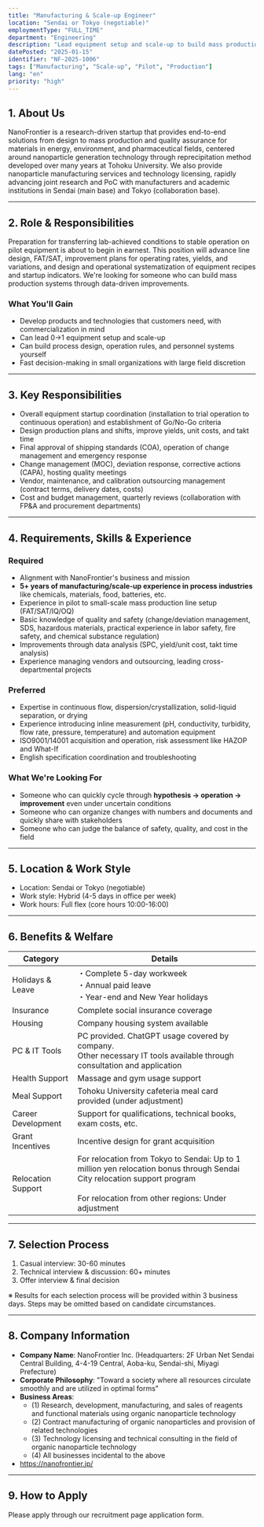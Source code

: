 ```yaml
---
title: "Manufacturing & Scale-up Engineer"
location: "Sendai or Tokyo (negotiable)"
employmentType: "FULL_TIME"
department: "Engineering"
description: "Lead equipment setup and scale-up to build mass production systems based on data-driven improvements"
datePosted: "2025-01-15"
identifier: "NF-2025-1006"
tags: ["Manufacturing", "Scale-up", "Pilot", "Production"]
lang: "en"
priority: "high"
---
```


## 1. About Us

NanoFrontier is a research-driven startup that provides end-to-end solutions from design to mass production and quality assurance for materials in energy, environment, and pharmaceutical fields, centered around nanoparticle generation technology through reprecipitation method developed over many years at Tohoku University. We also provide nanoparticle manufacturing services and technology licensing, rapidly advancing joint research and PoC with manufacturers and academic institutions in Sendai (main base) and Tokyo (collaboration base).

---

## 2. Role & Responsibilities

Preparation for transferring lab-achieved conditions to stable operation on pilot equipment is about to begin in earnest. This position will advance line design, FAT/SAT, improvement plans for operating rates, yields, and variations, and design and operational systematization of equipment recipes and startup indicators. We're looking for someone who can build mass production systems through data-driven improvements.

### What You'll Gain

- Develop products and technologies that customers need, with commercialization in mind
- Can lead 0→1 equipment setup and scale-up
- Can build process design, operation rules, and personnel systems yourself
- Fast decision-making in small organizations with large field discretion

---

## 3. Key Responsibilities

- Overall equipment startup coordination (installation to trial operation to continuous operation) and establishment of Go/No-Go criteria
- Design production plans and shifts, improve yields, unit costs, and takt time
- Final approval of shipping standards (COA), operation of change management and emergency response
- Change management (MOC), deviation response, corrective actions (CAPA), hosting quality meetings
- Vendor, maintenance, and calibration outsourcing management (contract terms, delivery dates, costs)
- Cost and budget management, quarterly reviews (collaboration with FP&A and procurement departments)

---

## 4. Requirements, Skills & Experience

### Required

- Alignment with NanoFrontier's business and mission
- **5+ years of manufacturing/scale-up experience in process industries** like chemicals, materials, food, batteries, etc.
- Experience in pilot to small-scale mass production line setup (FAT/SAT/IQ/OQ)
- Basic knowledge of quality and safety (change/deviation management, SDS, hazardous materials, practical experience in labor safety, fire safety, and chemical substance regulation)
- Improvements through data analysis (SPC, yield/unit cost, takt time analysis)
- Experience managing vendors and outsourcing, leading cross-departmental projects

### Preferred

- Expertise in continuous flow, dispersion/crystallization, solid-liquid separation, or drying
- Experience introducing inline measurement (pH, conductivity, turbidity, flow rate, pressure, temperature) and automation equipment
- ISO9001/14001 acquisition and operation, risk assessment like HAZOP and What-If
- English specification coordination and troubleshooting

### What We're Looking For

- Someone who can quickly cycle through **hypothesis → operation → improvement** even under uncertain conditions
- Someone who can organize changes with numbers and documents and quickly share with stakeholders
- Someone who can judge the balance of safety, quality, and cost in the field

---

## 5. Location & Work Style

- Location: Sendai or Tokyo (negotiable)
- Work style: Hybrid (4-5 days in office per week)
- Work hours: Full flex (core hours 10:00-16:00)

---

## 6. Benefits & Welfare

| Category | Details |
| --- | --- |
| Holidays & Leave | ・Complete 5-day workweek<br/>・Annual paid leave<br/>・Year-end and New Year holidays |
| Insurance | Complete social insurance coverage |
| Housing | Company housing system available |
| PC & IT Tools | PC provided. ChatGPT usage covered by company.<br/>Other necessary IT tools available through consultation and application |
| Health Support | Massage and gym usage support |
| Meal Support | Tohoku University cafeteria meal card provided (under adjustment) |
| Career Development | Support for qualifications, technical books, exam costs, etc. |
| Grant Incentives | Incentive design for grant acquisition |
| Relocation Support | For relocation from Tokyo to Sendai: Up to 1 million yen relocation bonus through Sendai City relocation support program<br/><br/>For relocation from other regions: Under adjustment |

---

## 7. Selection Process

1. Casual interview: 30-60 minutes
2. Technical interview & discussion: 60+ minutes
3. Offer interview & final decision

※ Results for each selection process will be provided within 3 business days. Steps may be omitted based on candidate circumstances.

---

## 8. Company Information

- **Company Name**: NanoFrontier Inc. (Headquarters: 2F Urban Net Sendai Central Building, 4-4-19 Central, Aoba-ku, Sendai-shi, Miyagi Prefecture)
- **Corporate Philosophy**: "Toward a society where all resources circulate smoothly and are utilized in optimal forms"
- **Business Areas**: 
  - (1) Research, development, manufacturing, and sales of reagents and functional materials using organic nanoparticle technology
  - (2) Contract manufacturing of organic nanoparticles and provision of related technologies
  - (3) Technology licensing and technical consulting in the field of organic nanoparticle technology
  - (4) All businesses incidental to the above
- https://nanofrontier.jp/

---

## 9. How to Apply

Please apply through our recruitment page application form.


